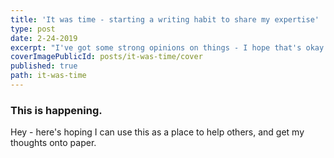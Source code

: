 ```yaml
---
title: 'It was time - starting a writing habit to share my expertise'
type: post
date: 2-24-2019
excerpt: "I've got some strong opinions on things - I hope that's okay. Thankfully, this is not just another 'hello world' post"
coverImagePublicId: posts/it-was-time/cover
published: true
path: it-was-time
---
```


### This is happening.

Hey - here's hoping I can use this as a place to help others, and get my thoughts onto paper.
